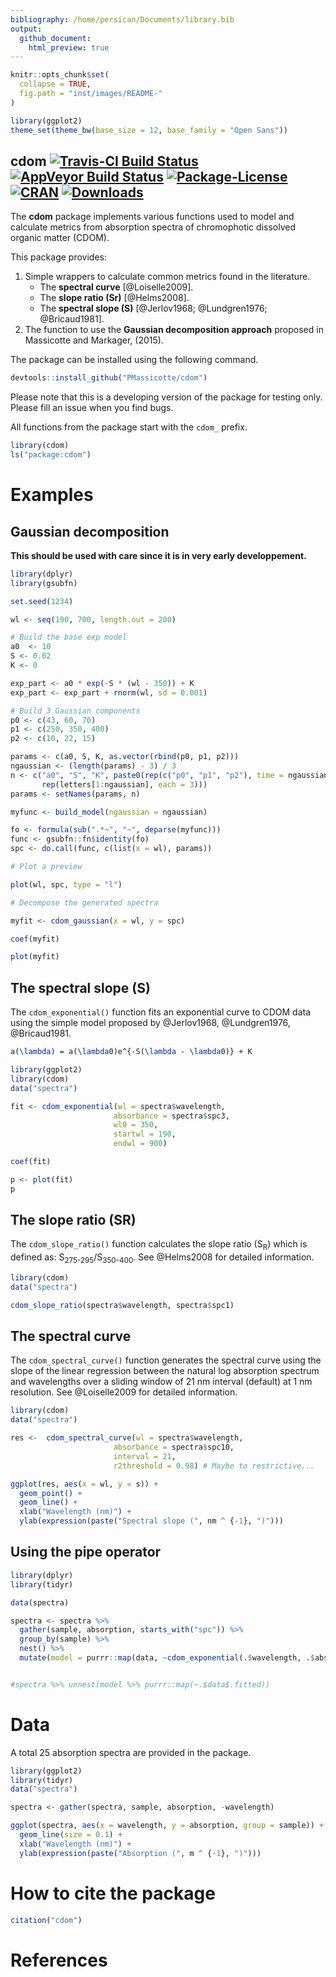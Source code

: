 ```yaml
---
bibliography: /home/persican/Documents/library.bib
output:
  github_document:
    html_preview: true
---
```


```r
knitr::opts_chunk$set(
  collapse = TRUE,
  fig.path = "inst/images/README-"
)
```

```r
library(ggplot2)
theme_set(theme_bw(base_size = 12, base_family = "Open Sans"))
```

## cdom [![Travis-CI Build Status](https://api.travis-ci.org/PMassicotte/cdom.svg?branch=master)](https://travis-ci.org/PMassicotte/cdom) [![AppVeyor Build Status](https://ci.appveyor.com/api/projects/status/github/PMassicotte/cdom?branch=master&svg=true)](https://ci.appveyor.com/project/PMassicotte/cdom) [![Package-License](https://img.shields.io/badge/license-GPL%20%28%3E=%202%29-brightgreen.svg?style=flat)](http://www.gnu.org/licenses/gpl-2.0.html) [![CRAN](http://www.r-pkg.org/badges/version/cdom)](http://cran.rstudio.com/package=cdom) [![Downloads](http://cranlogs.r-pkg.org/badges/cdom?color=brightgreen)](http://www.r-pkg.org/pkg/cdom)


The **cdom** package implements various functions used to model and calculate metrics from absorption spectra of chromophotic dissolved organic matter (CDOM).

This package provides:

1. Simple wrappers to calculate common metrics found in the literature.
    + The **spectral curve** [@Loiselle2009].
    + The **slope ratio (Sr)** [@Helms2008].
    + The **spectral slope (S)** [@Jerlov1968; @Lundgren1976; @Bricaud1981].

2. The function to use the **Gaussian decomposition approach** proposed in Massicotte and Markager, (2015).

The package can be installed using the following command.

```r
devtools::install_github("PMassicotte/cdom")
```

Please note that this is a developing version of the package for testing only. Please fill an issue when you find bugs.

All functions from the package start with the `cdom_` prefix.

```r
library(cdom)
ls("package:cdom")
```

# Examples

## Gaussian decomposition

**This should be used with care since it is in very early developpement.**

 
```r
library(dplyr)
library(gsubfn)

set.seed(1234)

wl <- seq(190, 700, length.out = 200)

# Build the base exp model
a0  <- 10
S <- 0.02
K <- 0

exp_part <- a0 * exp(-S * (wl - 350)) + K
exp_part <- exp_part + rnorm(wl, sd = 0.001)

# Build 3 Gaussian components
p0 <- c(43, 60, 70)
p1 <- c(250, 350, 400)
p2 <- c(10, 22, 15)

params <- c(a0, S, K, as.vector(rbind(p0, p1, p2)))
ngaussian <- (length(params) - 3) / 3
n <- c("a0", "S", "K", paste0(rep(c("p0", "p1", "p2"), time = ngaussian),
       rep(letters[1:ngaussian], each = 3)))
params <- setNames(params, n)

myfunc <- build_model(ngaussian = ngaussian)

fo <- formula(sub(".*~", "~", deparse(myfunc)))
func <- gsubfn::fn$identity(fo)
spc <- do.call(func, c(list(x = wl), params))

# Plot a preview

plot(wl, spc, type = "l")

# Decompose the generated spectra

myfit <- cdom_gaussian(x = wl, y = spc)

coef(myfit)

plot(myfit)
```

## The spectral slope (S)

The `cdom_exponential()` function fits an exponential curve to CDOM data using the simple model proposed by @Jerlov1968, @Lundgren1976, @Bricaud1981.

```tex
a(\lambda) = a(\lambda0)e^{-S(\lambda - \lambda0)} + K
```

```r
library(ggplot2)
library(cdom)
data("spectra")

fit <- cdom_exponential(wl = spectra$wavelength,
                       absorbance = spectra$spc3,
                       wl0 = 350,
                       startwl = 190,
                       endwl = 900)

coef(fit)

p <- plot(fit)
p

```

## The slope ratio (SR)

The `cdom_slope_ratio()` function calculates the slope ratio (S<sub>R</sub>) which is defined as: S<sub>275-295</sub>/S<sub>350-400</sub>. See @Helms2008 for detailed information.

```r
library(cdom)
data("spectra")

cdom_slope_ratio(spectra$wavelength, spectra$spc1)
```

## The spectral curve

The `cdom_spectral_curve()` function generates the spectral curve using the slope of the linear regression between the natural log absorption spectrum and wavelengths over a sliding window of 21 nm interval (default) at 1 nm resolution. See @Loiselle2009 for detailed information.

```r
library(cdom)
data("spectra")

res <-  cdom_spectral_curve(wl = spectra$wavelength,
                       absorbance = spectra$spc10,
                       interval = 21,
                       r2threshold = 0.98) # Maybe to restrictive...

ggplot(res, aes(x = wl, y = s)) +
  geom_point() +
  geom_line() +
  xlab("Wavelength (nm)") +
  ylab(expression(paste("Spectral slope (", nm ^ {-1}, ")")))

```


## Using the pipe operator

```r
library(dplyr)
library(tidyr)

data(spectra)

spectra <- spectra %>% 
  gather(sample, absorption, starts_with("spc")) %>% 
  group_by(sample) %>% 
  nest() %>% 
  mutate(model = purrr::map(data, ~cdom_exponential(.$wavelength, .$absorption, wl0 = 350, startwl = 190, endwl = 900)))


#spectra %>% unnest(model %>% purrr::map(~.$data$.fitted))
```


# Data

A total 25 absorption spectra are provided in the package.

```r
library(ggplot2)
library(tidyr)
data("spectra")

spectra <- gather(spectra, sample, absorption, -wavelength)

ggplot(spectra, aes(x = wavelength, y = absorption, group = sample)) +
  geom_line(size = 0.1) +
  xlab("Wavelength (nm)") +
  ylab(expression(paste("Absorption (", m ^ {-1}, ")")))
```

# How to cite the package

```r
citation("cdom")
```


# References
